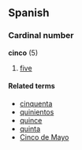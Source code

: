 ==Spanish==
===Cardinal number===
'''cinco''' (5)

# [[five]]

====Related terms====
*[[cinquenta]]
*[[quinientos]]
*[[quince]]
*[[quinta]]
*[[Cinco de Mayo]]